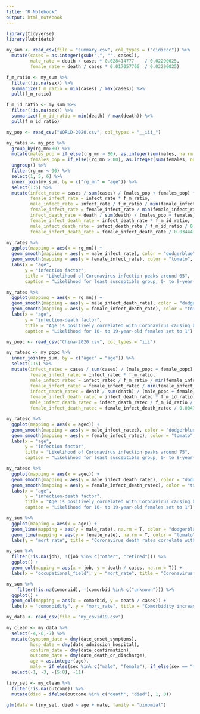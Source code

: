 ```yaml
---
title: "R Notebook"
output: html_notebook
---
```


 

```r
library(tidyverse)
library(lubridate)
```


```r
my_sum <- read_csv(file = "summary.csv", col_types = ("cidiccc")) %>%
  mutate(cases = as.integer(gsub(",", "", cases)),
         male_rate = death / cases * 0.028414777	/ 0.02290025,
         female_rate = death / cases * 0.017057766	/ 0.02290025)

f_m_ratio <- my_sum %>% 
  filter(!is.na(sex)) %>%
  summarize(f_m_ratio = min(cases) / max(cases)) %>%
  pull(f_m_ratio)

f_m_id_ratio <- my_sum %>% 
  filter(!is.na(sex)) %>%
  summarize(f_m_id_ratio = min(death) / max(death)) %>%
  pull(f_m_id_ratio)
```

```r
my_pop <- read_csv("WORLD-2020.csv", col_types = "__iii_")
```

```r
my_rates <- my_pop %>%
  group_by(rg_mn>80) %>%
  mutate(males_pop = if_else((rg_mn > 80), as.integer(sum(males, na.rm = T)), males),
         females_pop = if_else((rg_mn > 80), as.integer(sum(females, na.rm = T)), females)) %>%
  ungroup() %>%
  filter(rg_mn < 90) %>%
  select(1, 5, 6) %>%
  inner_join(my_sum, by = c("rg_mn" = "age")) %>%
  select(1:5) %>%
  mutate(infect_rate = cases / sum(cases) / (males_pop + females_pop) * (sum(males_pop) + sum(females_pop)),
         female_infect_rate = infect_rate * f_m_ratio,
         male_infect_rate = infect_rate / f_m_ratio / min(female_infect_rate),
         female_infect_rate = female_infect_rate / min(female_infect_rate),
         infect_death_rate = death / sum(death) / (males_pop + females_pop) * (sum(males_pop) + sum(females_pop)),
         female_infect_death_rate = infect_death_rate * f_m_id_ratio,
         male_infect_death_rate = infect_death_rate / f_m_id_ratio / 0.03444341,
         female_infect_death_rate = female_infect_death_rate / 0.03444341)
```

```r
my_rates %>%
  ggplot(mapping = aes(x = rg_mn)) +
  geom_smooth(mapping = aes(y = male_infect_rate), color = "dodgerblue", fill = "azure3") +
  geom_smooth(mapping = aes(y = female_infect_rate), color = "tomato", fill = "salmon") +
  labs(x = "age",
       y = "infection factor",
       title = "Likelihood of Coronavirus infection peaks around 65",
       caption = "Likelihood for least susceptible group, 0- to 9-year-old females, set to 1")
```


```r
my_rates %>%
  ggplot(mapping = aes(x = rg_mn)) +
  geom_smooth(mapping = aes(y = male_infect_death_rate), color = "dodgerblue", fill = "azure3") +
  geom_smooth(mapping = aes(y = female_infect_death_rate), color = "tomato", fill = "salmon") +
  labs(x = "age",
       y = "infection-death factor",
       title = "Age is positively correlated with Coronavirus causing both infection and death",
       caption = "Likelihood for 10- to 19-year-old females set to 1")
```

```r
my_popc <- read_csv("China-2020.csv", col_types = "iii")

my_ratesc <- my_popc %>%
  inner_join(my_sum, by = c("agec" = "age")) %>%
  select(1:5) %>%
  mutate(infect_ratec = cases / sum(cases) / (male_popc + female_popc) * (sum(male_popc) + sum(female_popc)),
         female_infect_ratec = infect_ratec * f_m_ratio,
         male_infect_ratec = infect_ratec / f_m_ratio / min(female_infect_ratec),
         female_infect_ratec = female_infect_ratec / min(female_infect_ratec),
         infect_death_ratec = death / sum(death) / (male_popc + female_popc) * (sum(male_popc) + sum(female_popc)),
         female_infect_death_ratec = infect_death_ratec * f_m_id_ratio,
         male_infect_death_ratec = infect_death_ratec / f_m_id_ratio / 0.004785027,
         female_infect_death_ratec = female_infect_death_ratec / 0.004785027)
```



```r
my_ratesc %>%
  ggplot(mapping = aes(x = agec)) +
  geom_smooth(mapping = aes(y = male_infect_ratec), color = "dodgerblue", fill = "azure3") +
  geom_smooth(mapping = aes(y = female_infect_ratec), color = "tomato", fill = "salmon") +
  labs(x = "age",
       y = "infection factor",
       title = "Likelihood of Coronavirus infection peaks around 75",
       caption = "Likelihood for least susceptible group, 0- to 9-year-old females, set to 1")
```


```r
my_ratesc %>%
  ggplot(mapping = aes(x = agec)) +
  geom_smooth(mapping = aes(y = male_infect_death_ratec), color = "dodgerblue", fill = "azure3") +
  geom_smooth(mapping = aes(y = female_infect_death_ratec), color = "tomato", fill = "salmon") +
  labs(x = "age",
       y = "infection-death factor",
       title = "Age is positively correlated with Coronavirus causing both infection and death",
       caption = "Likelihood for 10- to 19-year-old females set to 1")
```



```r
my_sum %>%
  ggplot(mapping = aes(x = age)) +
  geom_line(mapping = aes(y = male_rate), na.rm = T, color = "dodgerblue", size = 2) +
  geom_line(mapping = aes(y = female_rate), na.rm = T, color = "tomato", size = 2) +
  labs(y = "mort_rate", title = "Coronavirus death rates correlate with age and gender")
```
```r
my_sum %>%
  filter(!is.na(job), !(job %in% c("other", "retired"))) %>% 
  ggplot() +
  geom_col(mapping = aes(x = job, y = death / cases, na.rm = T)) +
  labs(x = "occupational_field", y = "mort_rate", title = "Coronavirus rates differ by occupation", caption = "Note: Retirees, those with other jobs, students, and those with no jobs removed")
```


```r
my_sum %>%
    filter(!is.na(comorbid), !(comorbid %in% c("unknown"))) %>% 
  ggplot() +
  geom_col(mapping = aes(x = comorbid, y = death / cases)) +
  labs(x = "comorbidity", y = "mort_rate", title = "Comorbidity increases Coronavirus rates")
```





```r
my_data <- read_csv(file = "my_covid19.csv")
```



```r
my_clean <- my_data %>%
  select(-4,-6,-7) %>%
  mutate(symptom_date = dmy(date_onset_symptoms),
         hosp_date = dmy(date_admission_hospital),
         confirm_date = dmy(date_confirmation),
         outcome_date = dmy(date_death_or_discharge),
         age = as.integer(age),
         male = if_else(sex %in% c("male", "female"), if_else(sex == "male", 1, 0), NULL)) %>%
  select(-1, -3, -(5:8), -11)
```



```r
tiny_set <- my_clean %>%
  filter(!is.na(outcome)) %>% 
  mutate(died = ifelse(outcome %in% c("death", "died"), 1, 0))

glm(data = tiny_set, died ~ age + male, family = "binomial")
```


